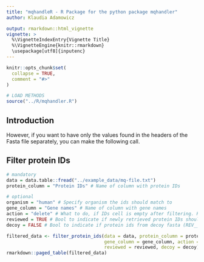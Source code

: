 ```yaml
---
title: "mqhandleR - R Package for the python package mqhandler"
author: Klaudia Adamowicz

output: rmarkdown::html_vignette
vignette: >
  %\VignetteIndexEntry{Vignette Title}
  %\VignetteEngine{knitr::rmarkdown}
  \usepackage[utf8]{inputenc}
---
```


```r
knitr::opts_chunk$set(
  collapse = TRUE,
  comment = "#>"
)
```

```r
# LOAD METHODS
source("../R/mqhandler.R")

```

## Introduction {-}

However, if you want to have only the values found in the headers of the Fasta file separately, you can make the following call.

## Filter protein IDs

```r
# mandatory
data = data.table::fread("../example_data/mq-file.txt")
protein_column = "Protein IDs" # Name of column with protein IDs

# optional 
organism = "human" # Specify organism the ids should match to
gene_column = "Gene names" # Name of column with gene names
action = "delete" # What to do, if IDs cell is empty after filtering. Keep empty cell, delete it or fill it based on gene name.
reviewed = TRUE # Bool to indicate if newly retrieved protein IDs should be reduced to reviewed ones
decoy = FALSE # Bool to indicate if protein ids from decoy fasta (REV__, CON__) should be kept
```

```r
filtered_data <- filter_protein_ids(data = data, protein_column = protein_column, organism = organism,
                                    gene_column = gene_column, action = action, 
                                    reviewed = reviewed, decoy = decoy)
rmarkdown::paged_table(filtered_data)
```




